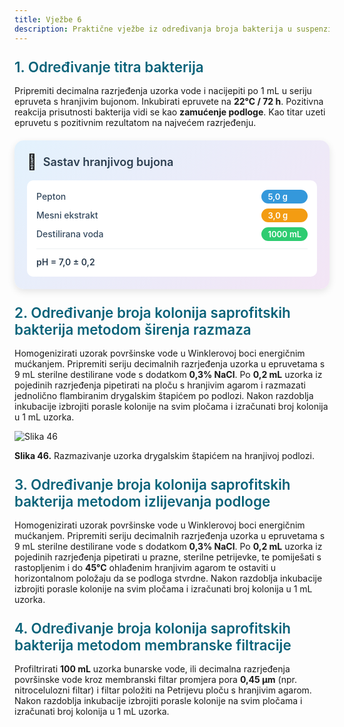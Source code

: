 ```yaml
---
title: Vježbe 6
description: Praktične vježbe iz određivanja broja bakterija u suspenziji
---
```


<h3 style="color: #096279; font-size: 1.4rem; font-weight: 600; margin: 1.5rem 0 1rem 0;">1. Određivanje titra bakterija</h3>

Pripremiti decimalna razrjeđenja uzorka vode i nacijepiti po 1 mL u seriju epruveta s hranjivim bujonom. Inkubirati epruvete na **22°C / 72 h**. Pozitivna reakcija prisutnosti bakterija vidi se kao **zamućenje podloge**. Kao titar uzeti epruvetu s pozitivnim rezultatom na najvećem razrjeđenju.

<div style="max-width: 520px; background: linear-gradient(135deg, #e3f2fd 0%, #f3e5f5 100%); border-radius: 15px; padding: 20px; box-shadow: 0 4px 12px rgba(0,0,0,0.1); margin: 20px auto;">
  <div style="display: flex; align-items: center; margin-bottom: 15px;">
    <span style="font-size: 24px; margin-right: 10px;">🧪</span>
    <h3 style="margin: 0; color: #2c3e50; font-weight: 600; font-size: 18px;">Sastav hranjivog bujona</h3>
  </div>
  <div style="background: white; border-radius: 10px; padding: 15px;">
    <div style="display: grid; grid-template-columns: minmax(0, 1fr) auto; gap: 8px 15px; align-items: center;">
      <span style="font-weight: 500; color: #34495e; font-size: 14px;">Pepton</span>
      <span style="background: #3498db; color: white; padding: 3px 10px; border-radius: 15px; font-size: 13px; font-weight: 600;">5,0 g</span>
      <span style="font-weight: 500; color: #34495e; font-size: 14px;">Mesni ekstrakt</span>
      <span style="background: #f39c12; color: white; padding: 3px 10px; border-radius: 15px; font-size: 13px; font-weight: 600;">3,0 g</span>
      <span style="font-weight: 500; color: #34495e; font-size: 14px;">Destilirana voda</span>
      <span style="background: #2ecc71; color: white; padding: 3px 10px; border-radius: 15px; font-size: 13px; font-weight: 600;">1000 mL</span>
    </div>
    <div style="margin-top: 12px; padding-top: 12px; border-top: 1px solid #ecf0f1;">
      <span style="font-weight: 600; color: #2c3e50; font-size: 14px;">pH = 7,0 ± 0,2</span>
    </div>
  </div>
</div>

<h3 style="color: #096279; font-size: 1.4rem; font-weight: 600; margin: 1.5rem 0 1rem 0;">2. Određivanje broja kolonija saprofitskih bakterija metodom širenja razmaza</h3>

Homogenizirati uzorak površinske vode u Winklerovoj boci energičnim mućkanjem. Pripremiti seriju decimalnih razrjeđenja uzorka u epruvetama s 9 mL sterilne destilirane vode s dodatkom **0,3% NaCl**. Po **0,2 mL** uzorka iz pojedinih razrjeđenja pipetirati na ploču s hranjivim agarom i razmazati jednolično flambiranim drygalskim štapićem po podlozi. Nakon razdoblja inkubacije izbrojiti porasle kolonije na svim pločama i izračunati broj kolonija u 1 mL uzorka.

![Slika 46](/images/slika46.jpg)

**Slika 46.** Razmazivanje uzorka drygalskim štapićem na hranjivoj podlozi.

<h3 style="color: #096279; font-size: 1.4rem; font-weight: 600; margin: 1.5rem 0 1rem 0;">3. Određivanje broja kolonija saprofitskih bakterija metodom izlijevanja podloge</h3>

Homogenizirati uzorak površinske vode u Winklerovoj boci energičnim mućkanjem. Pripremiti seriju decimalnih razrjeđenja uzorka u epruvetama s 9 mL sterilne destilirane vode s dodatkom **0,3% NaCl**. Po **0,2 mL** uzorka iz pojedinih razrjeđenja pipetirati u prazne, sterilne petrijevke, te pomiješati s rastopljenim i do **45°C** ohlađenim hranjivim agarom te ostaviti u horizontalnom položaju da se podloga stvrdne. Nakon razdoblja inkubacije izbrojiti porasle kolonije na svim pločama i izračunati broj kolonija u 1 mL uzorka.

<h3 style="color: #096279; font-size: 1.4rem; font-weight: 600; margin: 1.5rem 0 1rem 0;">4. Određivanje broja kolonija saprofitskih bakterija metodom membranske filtracije</h3>

Profiltrirati **100 mL** uzorka bunarske vode, ili decimalna razrjeđenja površinske vode kroz membranski filtar promjera pora **0,45 μm** (npr. nitrocelulozni filtar) i filtar položiti na Petrijevu ploču s hranjivim agarom. Nakon razdoblja inkubacije izbrojiti porasle kolonije na svim pločama i izračunati broj kolonija u 1 mL uzorka.